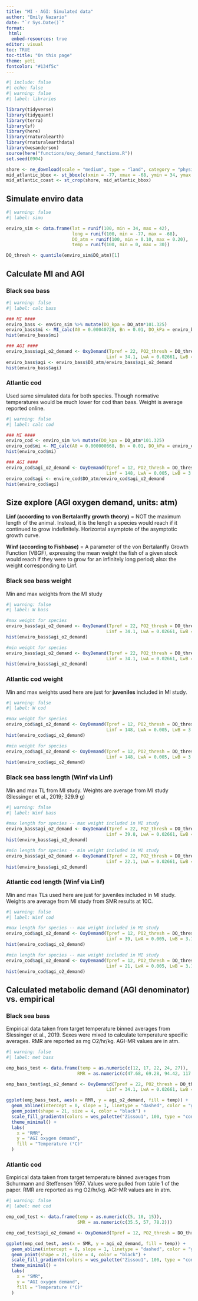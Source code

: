 ```yaml
---
title: "MI - AGI: Simulated data"
author: "Emily Nazario"
date: "`r Sys.Date()`"
format:
 html: 
  embed-resources: true
editor: visual
toc: TRUE
toc-title: "On this page"
theme: yeti
fontcolor: "#134f5c"
---
```


```r
#| include: false
#| echo: false
#| warning: false
#| label: libraries

library(tidyverse)
library(tidyquant)
library(terra)
library(sf)
library(here)
library(rnaturalearth)
library(rnaturalearthdata)
library(wesanderson)
source(here("functions/oxy_demand_functions.R"))
set.seed(0904)

shore <- ne_download(scale = "medium", type = "land", category = "physical", returnclass = "sf")
mid_atlantic_bbox <- st_bbox(c(xmin = -77, xmax = -68, ymin = 34, ymax = 42), crs = st_crs(shore))
mid_atlantic_coast <- st_crop(shore, mid_atlantic_bbox)

```

## Simulate enviro data

```r
#| warning: false
#| label: simu

enviro_sim <- data.frame(lat = runif(100, min = 34, max = 42), 
                         long = runif(100, min = -77, max = -68), 
                         DO_atm = runif(100, min = 0.10, max = 0.20), 
                         temp = runif(100, min = 0, max = 30))

DO_thresh <- quantile(enviro_sim$DO_atm)[1]

```

## Calculate MI and AGI

::: panel-tabset

### Black sea bass

```r
#| warning: false
#| label: calc bass

### MI ####
enviro_bass <- enviro_sim %>% mutate(DO_kpa = DO_atm*101.325)
enviro_bass$mi <- MI_calc(A0 = 0.00040728, Bn = 0.01, DO_kPa = enviro_bass$DO_kpa, E0 = 0.27, kB = 0.00008617333262, T_C = enviro_bass$temp)
hist(enviro_bass$mi)

### AGI ####
enviro_bass$agi_o2_demand <- OxyDemand(Tpref = 22, PO2_thresh = DO_thresh, T_C = enviro_bass$temp, W = 498.95, d = 0.700, K = 0.231, j2 = 8, j1 = 4.5, 
                                      Linf = 34.1, LwA = 0.02661, LwB = 2.8)
enviro_bass$agi <- enviro_bass$DO_atm/enviro_bass$agi_o2_demand
hist(enviro_bass$agi)

```

### Atlantic cod

Used same simulated data for both species. Though normative temperatures would be much lower for cod than bass. Weight is average reported online. 

```r
#| warning: false
#| label: calc cod

### MI ####
enviro_cod <- enviro_sim %>% mutate(DO_kpa = DO_atm*101.325)
enviro_cod$mi <- MI_calc(A0 = 0.000000668, Bn = 0.01, DO_kPa = enviro_cod$DO_kpa, E0 = 0.42, kB = 0.00008617333262, T_C = enviro_cod$temp)
hist(enviro_cod$mi)

### AGI ####
enviro_cod$agi_o2_demand <- OxyDemand(Tpref = 12, PO2_thresh = DO_thresh, T_C = enviro_cod$temp, W = 39916.1, d = 0.700, K = 0.121, j2 = 8, j1 = 4.5, 
                                      Linf = 148, LwA = 0.005, LwB = 3.185)
enviro_cod$agi <- enviro_cod$DO_atm/enviro_cod$agi_o2_demand
hist(enviro_cod$agi)

```

:::

## Size explore (AGI oxygen demand, units: atm)

**Linf (according to von Bertalanffy growth theory)** = NOT the maximum length of the animal. Instead, it is the length a species would reach if it continued to grow indefinitely. Horizontal asymptote of the asymptotic growth curve.  

**Winf (according to Fishbase)** = A parameter of the von Bertalanffy Growth Function (VBGF), expressing the mean weight the fish of a given stock would reach if they were to grow for an infinitely long period; also: the weight corresponding to Linf. 

::: panel-tabset

### Black sea bass weight

Min and max weights from the MI study
```r
#| warning: false
#| label: W bass

#max weight for species
enviro_bass$agi_o2_demand <- OxyDemand(Tpref = 22, PO2_thresh = DO_thresh, T_C = enviro_bass$temp, W = 700.4, d = 0.700, K = 0.231, j2 = 8, j1 = 4.5, 
                                      Linf = 34.1, LwA = 0.02661, LwB = 2.8)
hist(enviro_bass$agi_o2_demand)

#min weight for species
enviro_bass$agi_o2_demand <- OxyDemand(Tpref = 22, PO2_thresh = DO_thresh, T_C = enviro_bass$temp, W = 193.7, d = 0.700, K = 0.231, j2 = 8, j1 = 4.5, 
                                      Linf = 34.1, LwA = 0.02661, LwB = 2.8)
hist(enviro_bass$agi_o2_demand)

```

### Atlantic cod weight

Min and max weights used here are just for **juveniles** included in MI study. 
```r
#| warning: false
#| label: W cod

#max weight for species
enviro_cod$agi_o2_demand <- OxyDemand(Tpref = 12, PO2_thresh = DO_thresh, T_C = enviro_cod$temp, W = 473, d = 0.700, K = 0.121, j2 = 8, j1 = 4.5, 
                                      Linf = 148, LwA = 0.005, LwB = 3.185)
hist(enviro_cod$agi_o2_demand)

#min weight for species
enviro_cod$agi_o2_demand <- OxyDemand(Tpref = 12, PO2_thresh = DO_thresh, T_C = enviro_cod$temp, W = 79, d = 0.700, K = 0.121, j2 = 8, j1 = 4.5, 
                                      Linf = 148, LwA = 0.005, LwB = 3.185)
hist(enviro_cod$agi_o2_demand)

```

### Black sea bass length (Winf via Linf)

Min and max TL from MI study. Weights are average from MI study (Slessinger et al., 2019; 329.9 g)
```r
#| warning: false
#| label: Winf bass

#max length for species -- max weight included in MI study
enviro_bass$agi_o2_demand <- OxyDemand(Tpref = 22, PO2_thresh = DO_thresh, T_C = enviro_bass$temp, W = 329.9, d = 0.700, K = 0.231, j2 = 8, j1 = 4.5, 
                                      Linf = 39.8, LwA = 0.02661, LwB = 2.8)
hist(enviro_bass$agi_o2_demand)

#min length for species -- min weight included in MI study
enviro_bass$agi_o2_demand <- OxyDemand(Tpref = 22, PO2_thresh = DO_thresh, T_C = enviro_bass$temp, W = 329.9, d = 0.700, K = 0.231, j2 = 8, j1 = 4.5, 
                                      Linf = 22.1, LwA = 0.02661, LwB = 2.8)
hist(enviro_bass$agi_o2_demand)

```

### Atlantic cod length (Winf via Linf)

Min and max TLs used here are just for juveniles included in MI study. Weights are average from MI study from SMR results at 10C.
```r
#| warning: false
#| label: Winf cod

#max length for species -- max weight included in MI study
enviro_cod$agi_o2_demand <- OxyDemand(Tpref = 12, PO2_thresh = DO_thresh, T_C = enviro_cod$temp, W = 157.7, d = 0.700, K = 0.121, j2 = 8, j1 = 4.5, 
                                      Linf = 39, LwA = 0.005, LwB = 3.185)
hist(enviro_cod$agi_o2_demand)

#min length for species -- max weight included in MI study
enviro_cod$agi_o2_demand <- OxyDemand(Tpref = 12, PO2_thresh = DO_thresh, T_C = enviro_cod$temp, W = 157.7, d = 0.700, K = 0.121, j2 = 8, j1 = 4.5, 
                                      Linf = 21, LwA = 0.005, LwB = 3.185)
hist(enviro_cod$agi_o2_demand)

```

:::

## Calculated metabolic demand (AGI denominator) vs. empirical

::: panel-tabset

### Black sea bass

Empirical data taken from target temperature binned averages from Slessinger et al., 2019. Sexes were mixed to calculate temperature specific averages. RMR are reported as mg O2/hr/kg. AGI-MR values are in atm. 
```r
#| warning: false
#| label: met bass

emp_bass_test <- data.frame(temp = as.numeric(c(12, 17, 22, 24, 27)), 
                           RMR = as.numeric(c(47.68, 69.28, 94.42, 117.93, 142.5))) 

emp_bass_test$agi_o2_demand <- OxyDemand(Tpref = 22, PO2_thresh = DO_thresh, T_C = emp_bass_test$temp, W = 498.95, d = 0.700, K = 0.231, j2 = 8, j1 = 4.5, 
                                      Linf = 34.1, LwA = 0.02661, LwB = 2.8)

ggplot(emp_bass_test, aes(x = RMR, y = agi_o2_demand, fill = temp)) +
  geom_abline(intercept = 0, slope = 1, linetype = "dashed", color = "gray40") +  # 1:1 line
  geom_point(shape = 21, size = 4, color = "black") +  
  scale_fill_gradientn(colors = wes_palette("Zissou1", 100, type = "continuous")) +
  theme_minimal() +
  labs(
    x = "RMR",
    y = "AGI oxygen demand",
    fill = "Temperature (°C)"
  )

```


### Atlantic cod 

Empirical data taken from target temperature binned averages from Schurmann and Steffensen 1997. Values were pulled from table 1 of the paper. RMR are reported as mg O2/hr/kg. AGI-MR values are in atm.
```r
#| warning: false
#| label: met cod

emp_cod_test <- data.frame(temp = as.numeric(c(5, 10, 15)), 
                           SMR = as.numeric(c(35.5, 57, 78.2))) 

emp_cod_test$agi_o2_demand <- OxyDemand(Tpref = 12, PO2_thresh = DO_thresh, T_C = emp_cod_test$temp, W = 39916.1, d = 0.700, K = 0.121, j2 = 8, j1 = 4.5, Linf = 148, LwA = 0.005, LwB = 3.185)

ggplot(emp_cod_test, aes(x = SMR, y = agi_o2_demand, fill = temp)) +
  geom_abline(intercept = 0, slope = 1, linetype = "dashed", color = "gray40") +  # 1:1 line
  geom_point(shape = 21, size = 4, color = "black") +  
  scale_fill_gradientn(colors = wes_palette("Zissou1", 100, type = "continuous")) +
  theme_minimal() +
  labs(
    x = "SMR",
    y = "AGI oxygen demand",
    fill = "Temperature (°C)"
  )

```

:::


<!--
Scratch docs from old explore


```r
#| warning: false
#| label: mi_figs

## Plot
### MI

## Just done for black sea bass explore

#DO vs. MI
# ggplot(enviro_sim, aes(DO_kpa, mi))+
#   geom_point(size = 2)+
#   theme_tq()
# 
# #temp vs. MI
# ggplot(enviro_sim, aes(temp, mi))+
#   geom_point(size = 2)+
#   theme_tq()
# 
# #temp, DO, MI
# ggplot(enviro_sim, aes(temp, DO_kpa))+
#   geom_point(size = 4, aes(color = mi))+
#   theme_tq()
# 
# #map
# ggplot() +
#   geom_point(data = enviro_sim, aes(x = long, y = lat, color = mi), size = 3) +
#   scale_color_viridis_c(option = "plasma", name = "AGI") +
#   geom_sf(data = mid_atlantic_coast, fill = "grey70") +
#   coord_sf(xlim = c(-77, -68), ylim = c(34.5, 42), expand = FALSE) +
#   theme_tq()


```


```r
#| warning: false
#| label: agi_figs

### AGI
## Just done for black sea bass explore


#DO vs. AGI
# ggplot(enviro_sim, aes(DO_atm, agi))+
#   geom_point(size = 2)+
#   theme_tq()
# 
# #temp vs. AGI
# ggplot(enviro_sim, aes(temp, agi))+
#   geom_point(size = 2)+
#   theme_tq()
# 
# #temp, DO, AGI
# ggplot(enviro_sim, aes(temp, DO_atm))+
#   geom_point(size = 4, aes(color = agi))+
#   theme_tq()
# 
# #map
# ggplot() +
#   geom_point(data = enviro_sim, aes(x = long, y = lat, color = agi), size = 3) +
#   scale_color_viridis_c(option = "plasma", name = "AGI") +
#   geom_sf(data = mid_atlantic_coast, fill = "grey70") +
#   coord_sf(xlim = c(-77, -68), ylim = c(34.5, 42), expand = FALSE) +
#   theme_tq()

```

-->